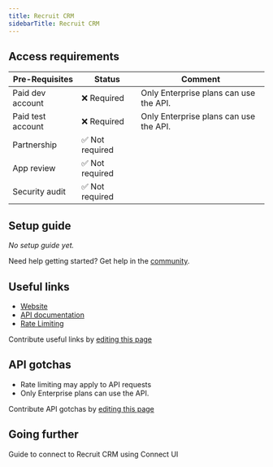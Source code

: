 ```yaml
---
title: Recruit CRM
sidebarTitle: Recruit CRM
---
```



<Overview />
<PreBuiltTooling />
<PreBuiltUseCases />

## Access requirements

| Pre-Requisites | Status | Comment|
| - | - | - |
| Paid dev account | ❌ Required | Only Enterprise plans can use the API. |
| Paid test account | ❌ Required | Only Enterprise plans can use the API. |
| Partnership | ✅ Not required | |
| App review | ✅ Not required | |
| Security audit | ✅ Not required | |

## Setup guide

_No setup guide yet._

<Tip>Need help getting started? Get help in the [community](https://nango.dev/slack).</Tip>

## Useful links

- [Website](https://recruitcrm.io/)
- [API documentation](https://docs.recruitcrm.io/docs/rcrm-api-reference/ZG9jOjMyNzk0NA-getting-started)
- [Rate Limiting](https://docs.recruitcrm.io/docs/rcrm-api-reference/d158c10843b7c-rate-limiting)

<Note>Contribute useful links by [editing this page](https://github.com/nangohq/nango/tree/master/docs-v2/integrations/all/recruitcrm.mdx)</Note>

## API gotchas

- Rate limiting may apply to API requests
- Only Enterprise plans can use the API.

<Note>Contribute API gotchas by [editing this page](https://github.com/nangohq/nango/tree/master/docs-v2/integrations/all/recruitcrm.mdx)</Note>

## Going further

<Card title="Connect to Recruit CRM" icon="link" href="/integrations/all/recruitcrm/connect" horizontal>
  Guide to connect to Recruit CRM using Connect UI
</Card>